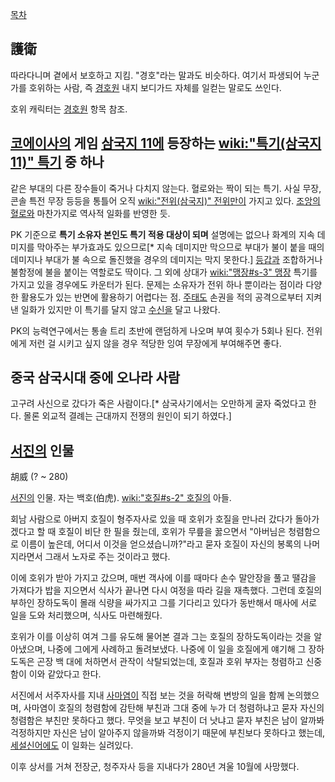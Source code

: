 [[목차]]
== 護衛 == 
따라다니며 곁에서 보호하고 지킴. "경호"라는 말과도 비슷하다.
여기서 파생되어 누군가를 호위하는 사람, 즉 [[경호원]] 내지 보디가드 자체를 일컫는 말로도 쓰인다.

호위 캐릭터는 [[경호원]] 항목 참조.

== [[코에이]]사의 게임 [[삼국지 11]]에 등장하는 [[wiki:"특기(삼국지11)" 특기]] 중 하나 ==
같은 부대의 다른 장수들이 죽거나 다치지 않는다. 혈로와는 짝이 되는 특기. 사실 무장, 콘솔 특전 무장 등등을 통틀어 오직 [[wiki:"전위(삼국지)" 전위]]만이 가지고 있다. [[조앙]]의 [[혈로]]와 마찬가지로 역사적 일화를 반영한 듯. 

PK 기준으로 '''특기 소유자 본인도 특기 적용 대상이 되며''' 설명에는 없으나 화계의 지속 데미지를 막아주는 부가효과도 있으므로[* 지속 데미지만 막으므로 부대가 불이 붙을 때의 데미지나 부대가 불 속으로 돌진했을 경우의 데미지는 막지 못한다.] [[등갑]]과 조합하거나 불함정에 불을 붙이는 역할로도 딱이다. 그 외에 상대가 [[wiki:"맹장#s-3" 맹장]] 특기를 가지고 있을 경우에도 카운터가 된다. 문제는 소유자가 전위 하나 뿐이라는 점이라 다양한 활용도가 있는 반면에 활용하기 어렵다는 점. [[주태]]도 손권을 적의 공격으로부터 지켜낸 일화가 있지만 이 특기를 달지 않고 [[수신]]을 달고 나왔다.

PK의 능력연구에서는 통솔 트리 초반에 랜덤하게 나오며 부여 횟수가 5회나 된다. 전위에게 저런 걸 시키고 싶지 않을 경우 적당한 잉여 무장에게 부여해주면 좋다.

== 중국 삼국시대 중에 오나라 사람 ==

고구려 사신으로 갔다가 죽은 사람이다.[* 삼국사기에서는 오만하게 굴자 죽었다고 한다. 몰론 외교적 결례는 근대까지 전쟁의 원인이 되기 하였다.]

== [[서진]]의 인물 ==
胡威
(? ~ 280)

[[서진]]의 인물. 자는 백호(伯虎). [[wiki:"호질#s-2" 호질]]의 아들.

회남 사람으로 아버지 호질이 형주자사로 있을 때 호위가 호질을 만나러 갔다가 돌아가겠다고 할 때 호질이 비단 한 필을 줬는데, 호위가 무릎을 꿇으면서 "아버님은 청렴함으로 이름이 높은데, 어디서 이것을 얻으셨습니까?"라고 묻자 호질이 자신의 봉록의 나머지라면서 그래서 노자로 주는 것이라고 했다.

이에 호위가 받아 가지고 갔으며, 매번 객사에 이를 때마다 손수 말안장을 풀고 땔감을 가져다가 밥을 지으면서 식사가 끝나면 다시 여정을 따라 길을 재촉했다. 그런데 호질의 부하인 장하도독이 몰래 식량을 싸가지고 그를 기다리고 있다가 동반해서 매사에 서로 일을 도와 처리했으며, 식사도 마련해줬다.

호위가 이를 이상히 여겨 그를 유도해 물어본 결과 그는 호질의 장하도독이라는 것을 알아냈으며, 나중에 그에게 사례하고 돌려보냈다. 나중에 이 일을 호질에게 얘기해 그 장하도독은 곤장 백 대에 처하면서 관작이 삭탈되었는데, 호질과 호위 부자는 청렴하고 신중함이 이와 같았다고 한다.

서진에서 서주자사를 지내 [[사마염]]이 직접 보는 것을 허락해 변방의 일을 함께 논의했으며, 사마염이 호질의 청렴함에 감탄해 부친과 그대 중에 누가 더 청렴하냐고 묻자 자신의 청렴함은 부친만 못하다고 했다. 무엇을 보고 부친이 더 낫냐고 묻자 부친은 남이 알까봐 걱정하지만 자신은 남이 알아주지 않을까봐 걱정이기 때문에 부친보다 못하다고 했는데, [[세설신어]]에도 이 일화는 실려있다.

이후 상서를 거쳐 전장군, 청주자사 등을 지내다가 280년 겨울 10월에 사망했다.

